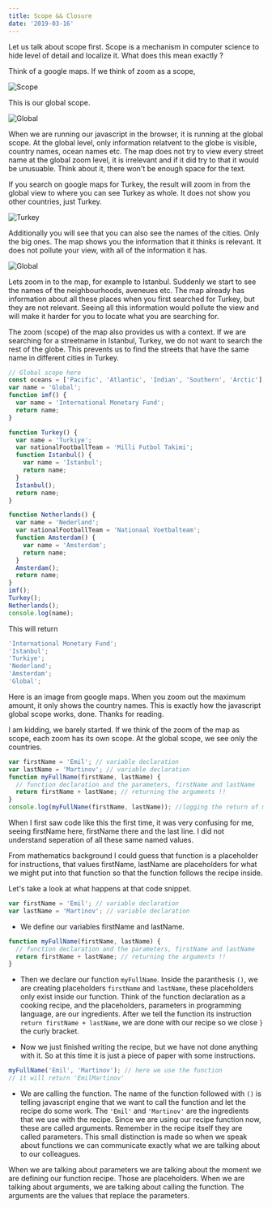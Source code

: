```yaml
---
title: Scope && Closure
date: '2019-03-16'
---
```


Let us talk about scope first.
Scope is a mechanism in computer science to hide level of detail and localize it. What does this mean exactly ?

Think of a google maps. If we think of zoom as a scope,

![Scope](./scope.jpg)

This is our global scope.

![Global](./global.png)

When we are running our javascript in the browser, it is running at the global scope. At the global level, only information relatvent to the globe is visible, country names, ocean names etc. The map does not try to view every street name at the global zoom level, it is irrelevant and if it did try to that it would be unusuable. Think about it, there won't be enough space for the text.

If you search on google maps for Turkey, the result will zoom in from the global view to where you can see Turkey as whole. It does not show you other countries, just Turkey.

![Turkey](./turkey.png)

Additionally you will see that you can also see the names of the cities. Only the big ones. The map shows you the information that it thinks is relevant. It does not pollute your view, with all of the information it has.

![Global](./istanbul.png)

Lets zoom in to the map, for example to Istanbul. Suddenly we start to see the names of the neighbourhoods, aveneues etc. The map already has information about all these places when you first searched for Turkey, but they are not relevant. Seeing all this information would pollute the view and will make it harder for you to locate what you are searching for.

The zoom (scope) of the map also provides us with a context. If we are searching for a streetname in Istanbul, Turkey, we do not want to search the rest of the globe. This prevents us to find the streets that have the same name in different cities in Turkey.

```js
// Global scope here
const oceans = ['Pacific', 'Atlantic', 'Indian', 'Southern', 'Arctic'];
var name = 'Global';
function imf() {
  var name = 'International Monetary Fund';
  return name;
}

function Turkey() {
  var name = 'Turkiye';
  var nationalFootballTeam = 'Milli Futbol Takimi';
  function Istanbul() {
    var name = 'Istanbul';
    return name;
  }
  Istanbul();
  return name;
}

function Netherlands() {
  var name = 'Nederland';
  var nationalFootballTeam = 'Nationaal Voetbalteam';
  function Amsterdam() {
    var name = 'Amsterdam';
    return name;
  }
  Amsterdam();
  return name;
}
imf();
Turkey();
Netherlands();
console.log(name);
```

This will return

```js
'International Monetary Fund';
'Istanbul';
'Turkiye';
'Nederland';
'Amsterdam';
'Global';
```

Here is an image from google maps. When you zoom out the maximum amount, it only shows the country names. This is exactly how the javascript global scope works, done. Thanks for reading.

I am kidding, we barely started. If we think of the zoom of the map as scope, each zoom has its own scope. At the global scope, we see only the countries.

```js
var firstName = 'Emil'; // variable declaration
var lastName = 'Martinov'; // variable declaration
function myFullName(firstName, lastName) {
  // function declaration and the parameters, firstName and lastName
  return firstName + lastName; // returning the arguments !!
}
console.log(myFullName(firstName, lastName)); //logging the return of myFullName
```

When I first saw code like this the first time, it was very confusing for me, seeing firstName here, firstName there and the last line. I did not understand seperation of all these same named values.

From mathematics background I could guess that function is a placeholder for instructions, that values firstName, lastName are placeholders for what we might put into that function so that the function follows the recipe inside.

Let's take a look at what happens at that code snippet.

```js
var firstName = 'Emil'; // variable declaration
var lastName = 'Martinov'; // variable declaration
```

- We define our variables firstName and lastName.

```js
function myFullName(firstName, lastName) {
  // function declaration and the parameters, firstName and lastName
  return firstName + lastName; // returning the arguments !!
}
```

- Then we declare our function `myFullName`. Inside the paranthesis `()`, we are creating placeholders `firstName` and `lastName`, these placeholders only exist inside our function. Think of the function declaration as a cooking recipe, and the placeholders, parameters in programming language, are our ingredients. After we tell the function its instruction `return firstName + lastName`, we are done with our recipe so we close `}` the curly bracket.

- Now we just finished writing the recipe, but we have not done anything with it. So at this time it is just a piece of paper with some instructions.

```js
myFullName('Emil', 'Martinov'); // here we use the function
// it will return 'EmilMartinov'
```

- We are calling the function. The name of the function followed with `()` is telling javascript engine that we want to call the function and let the recipe do some work. The `'Emil'` and `'Martinov'` are the ingredients that we use with the recipe. Since we are using our recipe function now, these are called arguments. Remember in the recipe itself they are called parameters. This small distinction is made so when we speak about functions we can communicate exactly what we are talking about to our colleagues.

When we are talking about parameters we are talking about the moment we are defining our function recipe. Those are placeholders. When we are talking about arguments, we are talking about calling the function. The arguments are the values that replace the parameters.
